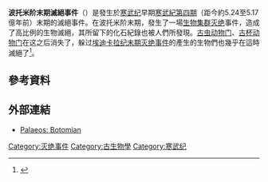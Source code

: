 {{annotated image/Extinction
|annotations=
{{Annotation|35|62|{{tsl|en|End-Botomian_mass_extinction||Botomian}}}}
}}

'''波托米阶末期滅絕事件'''（{{lang-en|End-Botomian mass extinction}}）是發生於[[寒武纪|寒武纪]]早期[[寒武紀第四期|寒武紀第四期]]（距今約5.24至5.17億年前）末期的滅絕事件。在波托米阶末期，發生了一場[[生物集群灭绝|生物集群灭绝]]事件，造成了高比例的生物滅絕，其所留下的化石紀錄也被人們所發現。[[古虫动物门|古虫动物门]]、[[古杯动物门|古杯动物门]]在这之后消失了，躲过[[埃迪卡拉纪末期灭绝事件|埃迪卡拉纪末期灭绝事件]]的產生{{tsl|en|small shelly fossils|小殼化石}}的生物們也幾乎在這時滅絕了<ref name="Porter2004HalkieriidsMidCambrianAustralia">{{cite journal | author=Porter, S.M. | date=May 2004 | accessdate=2008-08-01 | url=http://findarticles.com/p/articles/mi_qa3790/is_200405/ai_n9377598/pg_1?tag=artBody;col1 | title=Halkieriids in Middle Cambrian Phosphatic Limestones from Australia | journal=Journal of Paleontology | volume=78 | issue=3 | pages=574–590 | doi=10.1666/0022-3360(2004)078<0574:HIMCPL>2.0.CO;2 | archive-date=2016-01-05 | archive-url=https://web.archive.org/web/20160105181341/http://findarticles.com/p/articles/mi_qa3790/is_200405/ai_n9377598/pg_1?tag=artBody;col1 | dead-url=no }}</ref>。

==參考資料==
{{reflist}}

==外部連結==
*[https://web.archive.org/web/20080803011232/http://www.palaeos.com/Paleozoic/Cambrian/Botomian.htm Palaeos: Botomian]
{{滅絕事件}}

[[Category:灭绝事件|Category:灭绝事件]]
[[Category:古生物學|Category:古生物學]]
[[Category:寒武纪|Category:寒武纪]]